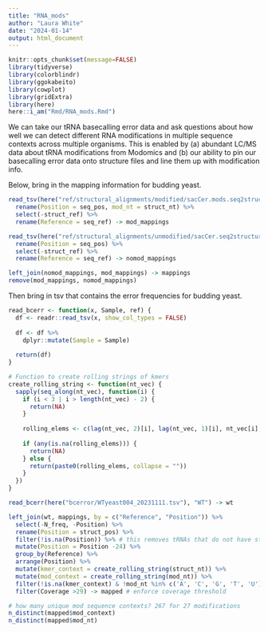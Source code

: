 ```yaml
---
title: "RNA_mods"
author: "Laura White"
date: "2024-01-14"
output: html_document
---
```

```r
knitr::opts_chunk$set(message=FALSE)
library(tidyverse)
library(colorblindr)
library(ggokabeito)
library(cowplot)
library(gridExtra)
library(here)
here::i_am("Rmd/RNA_mods.Rmd")
```
We can take our tRNA basecalling error data and ask questions about how well we can detect different RNA modifications in multiple sequence contexts across multiple organisms. This is enabled by (a) abundant LC/MS data about tRNA modifications from Modomics and (b) our ability to pin our basecalling error data onto structure files and line them up with modification info.

Below, bring in the mapping information for budding yeast.
```r
read_tsv(here("ref/structural_alignments/modified/sacCer.mods.seq2structure.tsv")) %>%
  rename(Position = seq_pos, mod_nt = struct_nt) %>%
  select(-struct_ref) %>%
  rename(Reference = seq_ref) -> mod_mappings

read_tsv(here("ref/structural_alignments/unmodified/sacCer.seq2structure.tsv")) %>%
  rename(Position = seq_pos) %>%
  select(-struct_ref) %>%
  rename(Reference = seq_ref) -> nomod_mappings

left_join(nomod_mappings, mod_mappings) -> mappings
remove(mod_mappings, nomod_mappings)
```
Then bring in tsv that contains the error frequencies for budding yeast.
```r
read_bcerr <- function(x, Sample, ref) {
  df <- readr::read_tsv(x, show_col_types = FALSE)
  
  df <- df %>%
    dplyr::mutate(Sample = Sample)
  
  return(df)
}

# Function to create rolling strings of kmers
create_rolling_string <- function(nt_vec) {
  sapply(seq_along(nt_vec), function(i) {
    if (i < 3 | i > length(nt_vec) - 2) {
      return(NA)
    }
    
    rolling_elems <- c(lag(nt_vec, 2)[i], lag(nt_vec, 1)[i], nt_vec[i], lead(nt_vec, 1)[i], lead(nt_vec, 2)[i])
    
    if (any(is.na(rolling_elems))) {
      return(NA)
    } else {
      return(paste0(rolling_elems, collapse = ""))
    }
  })
}

read_bcerr(here("bcerror/WTyeast004_20231111.tsv"), "WT") -> wt

left_join(wt, mappings, by = c("Reference", "Position")) %>%
  select(-N_freq, -Position) %>%
  rename(Position = struct_pos) %>%
  filter(!is.na(Position)) %>% # this removes tRNAs that do not have structural info in the mappings df
  mutate(Position = Position -24) %>%
  group_by(Reference) %>%
  arrange(Position) %>%
  mutate(kmer_context = create_rolling_string(struct_nt)) %>%
  mutate(mod_context = create_rolling_string(mod_nt)) %>%
  filter(!is.na(kmer_context) & !mod_nt %in% c('A', 'C', 'G', 'T', 'U')) %>% # only keep positions with modifications
  filter(Coverage >29) -> mapped # enforce coverage threshold

# how many unique mod sequence contexts? 267 for 27 modifications
n_distinct(mapped$mod_context)
n_distinct(mapped$mod_nt)


```



